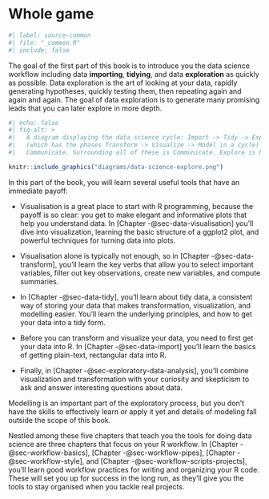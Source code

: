# Whole game {#sec-whole-game-intro .unnumbered}

```r
#| label: source-common
#| file: "_common.R"
#| include: false
```

The goal of the first part of this book is to introduce you the data science workflow including data **importing**, **tidying**, and data **exploration** as quickly as possible.
Data exploration is the art of looking at your data, rapidly generating hypotheses, quickly testing them, then repeating again and again and again.
The goal of data exploration is to generate many promising leads that you can later explore in more depth.

```r
#| echo: false
#| fig-alt: >
#|   A diagram displaying the data science cycle: Import -> Tidy -> Explore 
#|   (which has the phases Transform -> Visualize -> Model in a cycle) -> 
#|   Communicate. Surrounding all of these is Communicate. Explore is highlighted.

knitr::include_graphics("diagrams/data-science-explore.png")
```

<!--# TO DO: Update figure to include import and tidy as well. -->

In this part of the book, you will learn several useful tools that have an immediate payoff:

-   Visualisation is a great place to start with R programming, because the payoff is so clear: you get to make elegant and informative plots that help you understand data.
    In [Chapter -@sec-data-visualisation] you'll dive into visualization, learning the basic structure of a ggplot2 plot, and powerful techniques for turning data into plots.

-   Visualisation alone is typically not enough, so in [Chapter -@sec-data-transform], you'll learn the key verbs that allow you to select important variables, filter out key observations, create new variables, and compute summaries.

-   In [Chapter -@sec-data-tidy], you'll learn about tidy data, a consistent way of storing your data that makes transformation, visualization, and modelling easier.
    You'll learn the underlying principles, and how to get your data into a tidy form.

-   Before you can transform and visualize your data, you need to first get your data into R.
    In [Chapter -@sec-data-import] you'll learn the basics of getting plain-text, rectangular data into R.

-   Finally, in [Chapter -@sec-exploratory-data-analysis], you'll combine visualization and transformation with your curiosity and skepticism to ask and answer interesting questions about data.

Modelling is an important part of the exploratory process, but you don't have the skills to effectively learn or apply it yet and details of modeling fall outside the scope of this book.

Nestled among these five chapters that teach you the tools for doing data science are three chapters that focus on your R workflow.
In [Chapter -@sec-workflow-basics], [Chapter -@sec-workflow-pipes], [Chapter -@sec-workflow-style], and [Chapter -@sec-workflow-scripts-projects], you'll learn good workflow practices for writing and organizing your R code.
These will set you up for success in the long run, as they'll give you the tools to stay organised when you tackle real projects.
